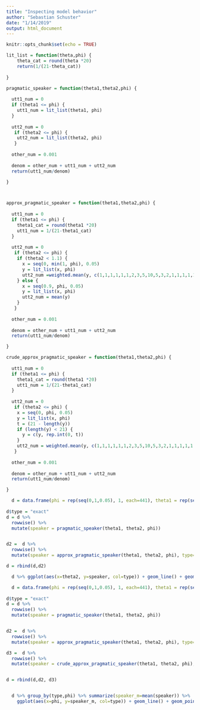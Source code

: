 ```yaml
---
title: "Inspecting model behavior"
author: "Sebastian Schuster"
date: "1/14/2019"
output: html_document
---
```


```r
knitr::opts_chunk$set(echo = TRUE)
```

```r

lit_list = function(theta,phi) {
    theta_cat = round(theta *20)
    return(1/(21-theta_cat))
    
}

pragmatic_speaker = function(theta1,theta2,phi) {
  
  utt1_num = 0
  if (theta1 <= phi) {
    utt1_num = lit_list(theta1, phi)
  }
  
  utt2_num = 0
   if (theta2 <= phi) {
    utt2_num = lit_list(theta2, phi)
   }
  
  other_num = 0.001
  
  denom = other_num + utt1_num + utt2_num
  return(utt1_num/denom)

}



approx_pragmatic_speaker = function(theta1,theta2,phi) {
  
  utt1_num = 0
  if (theta1 <= phi) {
    theta1_cat = round(theta1 *20)
    utt1_num = 1/(21-theta1_cat)
  }
  
  utt2_num = 0
   if (theta2 <= phi) {
    if (theta2 < 1.1) {
      x = seq(0, min(1, phi), 0.05)
      y = lit_list(x, phi)
      utt2_num =weighted.mean(y, c(1,1,1,1,1,1,2,3,5,10,5,3,2,1,1,1,1,1,1,1,1)[1:length(y)])
    } else {
      x = seq(0.9, phi, 0.05)
      y = lit_list(x, phi)
      utt2_num = mean(y)
    }
   }
  
  other_num = 0.001
  
  denom = other_num + utt1_num + utt2_num
  return(utt1_num/denom)

}

crude_approx_pragmatic_speaker = function(theta1,theta2,phi) {
  
  utt1_num = 0
  if (theta1 <= phi) {
    theta1_cat = round(theta1 *20)
    utt1_num = 1/(21-theta1_cat)
  }
  
  utt2_num = 0
   if (theta2 <= phi) {
    x = seq(0, phi, 0.05)
    y = lit_list(x, phi)
    t = (21 - length(y))
    if (length(y) < 21) {
      y = c(y, rep.int(0, t))
    }
    utt2_num = weighted.mean(y, c(1,1,1,1,1,1,2,3,5,10,5,3,2,1,1,1,1,1,1,1,1))
   }
  
  other_num = 0.001
  
  denom = other_num + utt1_num + utt2_num
  return(utt1_num/denom)

}

```


```r

  d = data.frame(phi = rep(seq(0,1,0.05), 1, each=441), theta1 = rep(seq(0,1,0.05), 21, each=21), theta2 = rep(seq(0,1,0.05), 441))
  
d$type = "exact"
d = d %>%
  rowwise() %>%
  mutate(speaker = pragmatic_speaker(theta1, theta2, phi))


d2 =  d %>%
  rowwise() %>%
  mutate(speaker = approx_pragmatic_speaker(theta1, theta2, phi), type="approx")

d = rbind(d,d2)

  d %>% ggplot(aes(x=theta2, y=speaker, col=type)) + geom_line() + geom_point() + facet_wrap(~theta1+phi,ncol=21)

```


```r

  d = data.frame(phi = rep(seq(0,1,0.05), 1, each=441), theta1 = rep(seq(0,1,0.05), 21, each=21), theta2 = rep(seq(0,1,0.05), 441))
  
d$type = "exact"
d = d %>%
  rowwise() %>%
  mutate(speaker = pragmatic_speaker(theta1, theta2, phi))


d2 =  d %>%
  rowwise() %>%
  mutate(speaker = approx_pragmatic_speaker(theta1, theta2, phi), type="approx")

d3 =  d %>%
  rowwise() %>%
  mutate(speaker = crude_approx_pragmatic_speaker(theta1, theta2, phi), type="crude_approx")


d = rbind(d,d2, d3)


  d %>% group_by(type,phi) %>% summarize(speaker_m=mean(speaker)) %>%
    ggplot(aes(x=phi, y=speaker_m, col=type)) + geom_line() + geom_point()

```